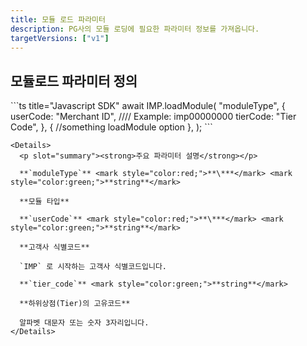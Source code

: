 ```yaml
---
title: 모듈 로드 파라미터
description: PG사의 모듈 로딩에 필요한 파라미터 정보를 가져옵니다.
targetVersions: ["v1"]
---
```



## 모듈로드 파라미터 정의

<Tabs>
  <Tab title="모듈 로드 요청">
    ```ts title="Javascript SDK"
    await IMP.loadModule(
      "moduleType",
      {
        userCode: "Merchant ID", //// Example: imp00000000
        tierCode: "Tier Code",
      },
      {
        //something loadModule option
      },
    );
    ```

    <Details>
      <p slot="summary"><strong>주요 파라미터 설명</strong></p>

      **`moduleType`** <mark style="color:red;">**\***</mark> <mark style="color:green;">**string**</mark>

      **모듈 타입**

      **`userCode`** <mark style="color:red;">**\***</mark> <mark style="color:green;">**string**</mark>

      **고객사 식별코드**

      `IMP` 로 시작하는 고객사 식별코드입니다.

      **`tier_code`** <mark style="color:green;">**string**</mark>

      **하위상점(Tier)의 고유코드**

      알파벳 대문자 또는 숫자 3자리입니다.
    </Details>
  </Tab>
</Tabs>
